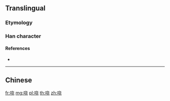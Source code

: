 {{also|嘵}}
==Translingual==

===Etymology===
{{Han simp|嘵|f=垚|t=&nbsp;}}

===Han character===
{{Han char|rn=30|rad=口|as=06|sn=9|four=|canj=RJPU|ids=⿰口尧}}

====References====
* {{Han ref|kx=0189.271|hdz=10614.020|uh=54D3|ud=21715}}

----

==Chinese==
{{zh-see|嘵}}

[[fr:哓]]
[[mg:哓]]
[[pl:哓]]
[[th:哓]]
[[zh:哓]]